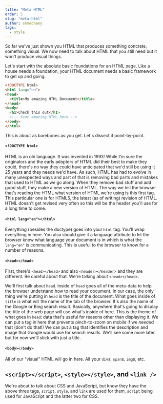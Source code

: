 ```yaml
---
title: "Meta HTML"
order: 5
slug: "meta-html"
author: ahmedhany
tags:
  - style
---
```


So far we've just shown you HTML that produces something concrete, something visual. We now need to talk about HTML that you still need but it won't produce visual things.

Let's start with the absolute basic foundations for an HTML page. Like a house needs a foundation, your HTML document needs a basic framework to get up and going.

```html
<!DOCTYPE html>
<html lang="en">
<head>
  <title>My amazing HTML Document</title>
</head>
<body>
  <h1>Check this out</h1>
  <!-- Your amazing HTML here -->
</body>
</html>
```

This is about as barebones as you get. Let's dissect it point-by-point.

#### `<!DOCTYPE html>`

HTML is an old language. It was invented in 1993! While I'm sure the originators and the early adopters of HTML did their best to make they could, there's no way they could have anticipated that we'd still be using it 25 years and they needs we'd have. As such, HTML has had to evolve in many unexpected ways and part of that is removing bad parts and mistakes that used to HTML as we go along. When they remove bad stuff and add good stuff, they make a new version of HTML. The way we tell the browser that's reading the HTML what version of HTML we're using is this first tag. This particular one is for HTML5, the latest (as of writing) revision of HTML. HTML doesn't get revised very often so this will be the header you'll use for a long time to come.

#### `<html lang="en"></html>`

Everything (besides the doctype) goes into your `html` tag. You'll wrap everything in here. You also should give it a language attribute to let the browser know what language your document is in which is what the `lang="en"` is communicating. This is useful to the browser to know for a number of reasons.

#### `<head></head>`

First, there's `<head></head>` and also `<header></header>` and they are different. Be careful about that. We're talking about `<head></head>`.

We'll first talk about `head`. Inside of `head` goes all of the meta-data to help the browser understand how to read your document. In our case, the only thing we're putting in `head` is the title of the document. What goes inside of `title` is what will the name of the tab of the browser. It's also the name of the Google or Bing search result. Basically, anywhere that's going to display the title of the web page will use what's inside of here. This is the theme of what goes in `head`: data that's useful for reasons other than displaying it. We can put a tag in here that prevents pinch-to-zoom on mobile if we needed that (don't do that!) We can put a tag that identifies the description and image that Google would use for search results. We'll see some more later but for now we'll stick with just a title.

#### `<body></body>`

All of our "visual" HTML will go in here. All your `div`s, `span`s, `img`s, etc.

## `<script></script>`, `<style></style>`, and `<link />`

We're about to talk about CSS and JavaScript, but know they have the above three tags, `script`, `style`, and `link` are used for them, `script` being used for JavaScript and the latter two for CSS.
